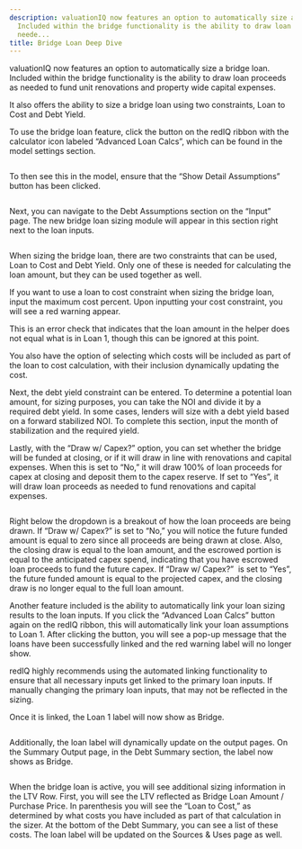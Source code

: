 ```yaml
---
description: valuationIQ now features an option to automatically size a bridge loan
  Included within the bridge functionality is the ability to draw loan proceeds as
  neede...
title: Bridge Loan Deep Dive
---
```


valuationIQ now features an option to automatically size a bridge loan. Included within the bridge functionality is the ability to draw loan proceeds as needed to fund unit renovations and property wide capital expenses.


It also offers the ability to size a bridge loan using two constraints, Loan to Cost and Debt Yield.


To use the bridge loan feature, click the button on the redIQ ribbon with the calculator icon labeled “Advanced Loan Calcs”, which can be found in the model settings section.


<Frame>
  <img src="/images/rediq/017003eae6951bb4cd83b1f10266af99b63c4a50.png" alt="" />
</Frame>


To then see this in the model, ensure that the “Show Detail Assumptions” button has been clicked.


<Frame>
  <img src="/images/rediq/d44aefb11c97f8b3931f7f278fc67764ad3febe5.png" alt="" />
</Frame>


Next, you can navigate to the Debt Assumptions section on the “Input” page. The new bridge loan sizing module will appear in this section right next to the loan inputs.


<Frame>
  <img src="/images/rediq/35dadf3c76249471b1399ca8632e4f0a35118061.png" alt="" />
</Frame>


When sizing the bridge loan, there are two constraints that can be used, Loan to Cost and Debt Yield. Only one of these is needed for calculating the loan amount, but they can be used together as well.


If you want to use a loan to cost constraint when sizing the bridge loan, input the maximum cost percent. Upon inputting your cost constraint, you will see a red warning appear.


This is an error check that indicates that the loan amount in the helper does not equal what is in Loan 1, though this can be ignored at this point.


You also have the option of selecting which costs will be included as part of the loan to cost calculation, with their inclusion dynamically updating the cost.


Next, the debt yield constraint can be entered. To determine a potential loan amount, for sizing purposes, you can take the NOI and divide it by a required debt yield. In some cases, lenders will size with a debt yield based on a forward stabilized NOI. To complete this section, input the month of stabilization and the required yield.


Lastly, with the “Draw w/ Capex?” option, you can set whether the bridge will be funded at closing, or if it will draw in line with renovations and capital expenses. When this is set to “No,” it will draw 100% of loan proceeds for capex at closing and deposit them to the capex reserve. If set to “Yes”, it will draw loan proceeds as needed to fund renovations and capital expenses.


<Frame>
  <img src="/images/rediq/662f4c1a07036a382db6587a2ae4006b70268591.png" alt="" />
</Frame>


Right below the dropdown is a breakout of how the loan proceeds are being drawn. If “Draw w/ Capex?” is set to “No,” you will notice the future funded amount is equal to zero since all proceeds are being drawn at close. Also, the closing draw is equal to the loan amount, and the escrowed portion is equal to the anticipated capex spend, indicating that you have escrowed loan proceeds to fund the future capex. If “Draw w/ Capex?”  is set to “Yes”, the future funded amount is equal to the projected capex, and the closing draw is no longer equal to the full loan amount.


Another feature included is the ability to automatically link your loan sizing results to the loan inputs. If you click the “Advanced Loan Calcs” button again on the redIQ ribbon, this will automatically link your loan assumptions to Loan 1. After clicking the button, you will see a pop-up message that the loans have been successfully linked and the red warning label will no longer show.


redIQ highly recommends using the automated linking functionality to ensure that all necessary inputs get linked to the primary loan inputs. If manually changing the primary loan inputs, that may not be reflected in the sizing.


Once it is linked, the Loan 1 label will now show as Bridge.


<Frame>
  <img src="/images/rediq/109681a00c0d9b37fb13ae5c2c0748bd9d96edbe.png" alt="" />
</Frame>


Additionally, the loan label will dynamically update on the output pages. On the Summary Output page, in the Debt Summary section, the label now shows as Bridge.


<Frame>
  <img src="/images/rediq/34927db0bb9a93a8b54c0795b03cf803ecce14ea.png" alt="" />
</Frame>


When the bridge loan is active, you will see additional sizing information in the LTV Row. First, you will see the LTV reflected as Bridge Loan Amount / Purchase Price. In parenthesis you will see the “Loan to Cost,” as determined by what costs you have included as part of that calculation in the sizer. At the bottom of the Debt Summary, you can see a list of these costs. The loan label will be updated on the Sources & Uses page as well.